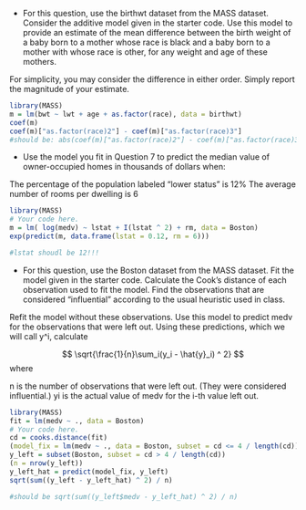 - For this question, use the birthwt dataset from the MASS dataset. Consider the additive model given in the starter code. Use this model to provide an estimate of the mean difference between the birth weight of a baby born to a mother whose race is black and a baby born to a mother with whose race is other, for any weight and age of these mothers.

For simplicity, you may consider the difference in either order. Simply report the magnitude of your estimate.


```r
library(MASS)
m = lm(bwt ~ lwt + age + as.factor(race), data = birthwt)
coef(m)
coef(m)["as.factor(race)2"] - coef(m)["as.factor(race)3"] 
#should be: abs(coef(m)["as.factor(race)2"] - coef(m)["as.factor(race)3"])
```


- Use the model you fit in Question 7 to predict the median value of owner-occupied homes in thousands of dollars when:

The percentage of the population labeled “lower status” is 12%
The average number of rooms per dwelling is 6

```r
library(MASS)
# Your code here.
m = lm( log(medv) ~ lstat + I(lstat ^ 2) + rm, data = Boston)
exp(predict(m, data.frame(lstat = 0.12, rm = 6)))

#lstat shoudl be 12!!!
```


- For this question, use the Boston dataset from the MASS dataset. Fit the model given in the starter code. Calculate the Cook’s distance of each observation used to fit the model. Find the observations that are considered “influential” according to the usual heuristic used in class.

Refit the model without these observations. Use this model to predict medv for the observations that were left out. Using these predictions, which we will call y^i, calculate

$$
\sqrt{\frac{1}{n}\sum_i(y_i - \hat{y}_i) ^ 2}
$$
where

n is the number of observations that were left out. (They were considered influential.)
yi is the actual value of medv for the i-th value left out.

```r
library(MASS)
fit = lm(medv ~ ., data = Boston)
# Your code here.
cd = cooks.distance(fit) 
(model_fix = lm(medv ~ ., data = Boston, subset = cd <= 4 / length(cd)))
y_left = subset(Boston, subset = cd > 4 / length(cd))
(n = nrow(y_left))
y_left_hat = predict(model_fix, y_left)
sqrt(sum((y_left - y_left_hat) ^ 2) / n)

#should be sqrt(sum((y_left$medv - y_left_hat) ^ 2) / n) 
```

